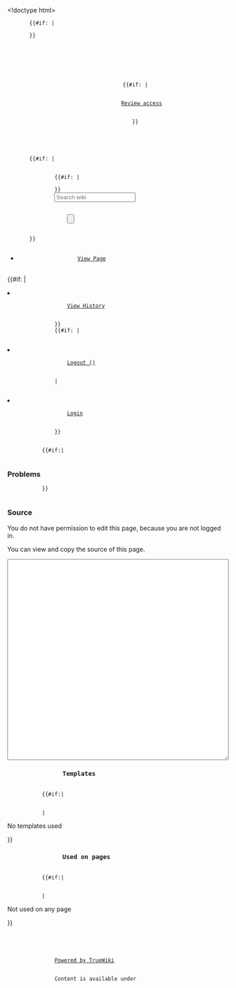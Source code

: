 <!doctype html>
<html lang="en">
    <head>
        <meta name="viewport" content="width=device-width, initial-scale=1.0">
        <meta charset="utf-8" />
        <meta name="robots" content="noindex" />
        {{#if: {{{favicon|}}}|
        <link rel="icon" href="{{{favicon}}}" type="image/icon" />
        }}
        {{{css}}}
        <title>{{{project_name}}} | {{SUBPAGENAME}}</title>
    </head>
    <body>
        <header>
            <div id="pagename">
                {{SUBPAGENAME}}
            </div>
            {{{html_header}}}
            {{#if: {{{user_settings_url}}}|
            <div id="review-access">
                <a href="{{{user_settings_url}}}">Review access</a>
            </div>
            }}
        </header>
        {{#if: {{{has_search|}}}|
        <div id="search">
            <form action="/search" target="_new">
                {{#if: {{{language|}}}|
                <input type="hidden" name="language" value="{{{language}}}" />
                }}
                <input type="text" autocomplete="off" name="query" value="" placeholder="Search wiki" />
                <div id="search-submit">
                    <input type="submit" value="" />
                    <div></div>
                </div>
            </form>
        </div>
        }}
        <nav>
            <ul id="navigation-bar">
                {{breadcrumbs}}
            </ul>
            <ul id="navigation-bar" class="right">
                <li>
                    <a href="/{{urlencode:{{FULLPAGENAME}}}}">View Page</a>
                </li>
                {{#if: {{{history_url|}}}|
                <li>
                    <a href="{{{history_url}}}">View History</a>
                </li>
                }}
                {{#if: {{{display_name|}}}|
                <li>
                    <a href="/user/logout?location={{urlencode:{{FULLPAGENAME}}}}">Logout ({{{display_name}}})</a>
                </li>
                |
                <li>
                    <a href="/user/login?location={{urlencode:{{FULLPAGENAME}}}}">Login</a>
                </li>
                }}
            </ul>
        </nav>
        <main>
            {{#if:{{{has_errors|}}}|
            <h3>Problems</h3>
            <ul>
                {{errors}}
            </ul>
            }}
            <h3>Source</h3>
            <div id="edit-locked-notice">
                <p>You do not have permission to edit this page, because you are not logged in.</p>
                <p>You can view and copy the source of this page.</p>
            </div>
            <textarea style="width: 100%;" rows=30 readonly="">{{page}}</textarea>
            <h3>
                Templates
            </h3>
            {{#if:{{{has_templates_used|}}}|
            <ul>
                {{templates_used}}
            </ul>
            |<p>No templates used</p>}}
            <h3>
                Used on pages
            </h3>
            {{#if:{{{has_used_on_pages|}}}|
            <ul>
                {{used_on_pages}}
            </ul>
            |<p>Not used on any page</p>}}

            {{{javascript}}}
        </main>
        <footer>
            <div id="content-bottom-links">
                {{{html_footer}}}
                <a href="https://github.com/TrueBrain/TrueWiki">Powered by TrueWiki</a>
            </div>
            <div id="content-bottom-copyright">
                Content is available under <a href="/License">{{{license}}}</a>
            </div>
        </footer>
    </body>
</html>

